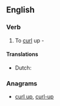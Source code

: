 ==English==

===Verb===
{{en-verb}}

# {{transitive|rare}} To [[curl]] up - {{w|Alfred Tennyson}}

====Translations====
{{trans-top|curl up}}
* Dutch: {{t-|nl|krullen}}
{{trans-mid}}
{{trans-bottom}}

===Anagrams===
* [[curl up#English|curl up]], [[curl-up#English|curl-up]]